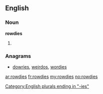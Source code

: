 ==English==

===Noun===
'''rowdies'''

# {{plural of|[[rowdy]]}}

===Anagrams===
* {{alphagram|deiorsw}} [[dowries#English|dowries]], [[weirdos#English|weirdos]], [[wordies#English|wordies]]
[[Category:English plurals ending in "-ies"]]

[[ar:rowdies]]
[[fr:rowdies]]
[[my:rowdies]]
[[no:rowdies]]